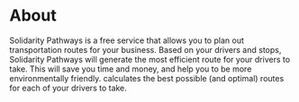 # About

Solidarity Pathways is a free service that allows you to plan out transportation routes for your business. Based on your drivers and stops, Solidarity Pathways will generate the most efficient route for your drivers to take. This will save you time and money, and help you to be more environmentally friendly.
calculates the best possible (and optimal) routes for each of your drivers to take.
